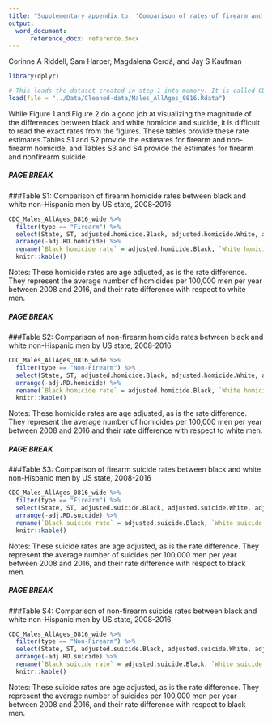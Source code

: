```yaml
---
title: "Supplementary appendix to: 'Comparison of rates of firearm and non-firearm homicide and suicide in black and white non-Hispanic men by US state'"
output: 
  word_document:
      reference_docx: reference.docx
---
```


Corinne A Riddell, Sam Harper, Magdalena Cerdá, and Jay S Kaufman

```r
library(dplyr) 
```

```r
# This loads the dataset created in step 1 into memory. It is called CDC_Males_AllAges_0816_wide
load(file = "../Data/Cleaned-data/Males_AllAges_0816.Rdata")
```

While Figure 1 and Figure 2 do a good job at visualizing the magnitude of the differences between black and white homicide and suicide, it is difficult to read the exact rates from the figures. These tables provide these rate estimates.Tables S1 and S2 provide the estimates for firearm and non-firearm homicide, and Tables S3 and S4 provide the estimates for firearm and nonfirearm suicide.

##### PAGE BREAK
###Table S1: Comparison of firearm homicide rates between black and white non-Hispanic men by US state, 2008-2016

```r
CDC_Males_AllAges_0816_wide %>% 
  filter(type == "Firearm") %>% 
  select(State, ST, adjusted.homicide.Black, adjusted.homicide.White, adj.RD.homicide) %>% 
  arrange(-adj.RD.homicide) %>% 
  rename(`Black homicide rate` = adjusted.homicide.Black, `White homicide rate` = adjusted.homicide.White, `Rate difference` = adj.RD.homicide) %>%
  knitr::kable()
```

Notes: These homicide rates are age adjusted, as is the rate difference. They represent the average number of homicides per 100,000 men per year between 2008 and 2016, and their rate difference with respect to white men. 

##### PAGE BREAK
###Table S2: Comparison of non-firearm homicide rates between black and white non-Hispanic men by US state, 2008-2016

```r
CDC_Males_AllAges_0816_wide %>% 
  filter(type == "Non-Firearm") %>% 
  select(State, ST, adjusted.homicide.Black, adjusted.homicide.White, adj.RD.homicide) %>% 
  arrange(-adj.RD.homicide) %>% 
  rename(`Black homicide rate` = adjusted.homicide.Black, `White homicide rate` = adjusted.homicide.White, `Rate difference` = adj.RD.homicide) %>%
  knitr::kable()
```

Notes: These homicide rates are age adjusted, as is the rate difference. They represent the average number of homicides per 100,000 men per year between 2008 and 2016 and their rate difference with respect to white men.

##### PAGE BREAK
###Table S3: Comparison of firearm suicide rates between black and white non-Hispanic men by US state, 2008-2016

```r
CDC_Males_AllAges_0816_wide %>% 
  filter(type == "Firearm") %>% 
  select(State, ST, adjusted.suicide.Black, adjusted.suicide.White, adj.RD.suicide) %>% 
  arrange(-adj.RD.suicide) %>% 
  rename(`Black suicide rate` = adjusted.suicide.Black, `White suicide rate` = adjusted.suicide.White, `Rate difference` = adj.RD.suicide) %>%
  knitr::kable()
```

Notes: These suicide rates are age adjusted, as is the rate difference. They represent the average number of suicides per 100,000 men per year between 2008 and 2016, and their rate difference with respect to black men.

##### PAGE BREAK
###Table S4: Comparison of non-firearm suicide rates between black and white non-Hispanic men by US state, 2008-2016

```r
CDC_Males_AllAges_0816_wide %>% 
  filter(type == "Non-Firearm") %>% 
  select(State, ST, adjusted.suicide.Black, adjusted.suicide.White, adj.RD.suicide) %>% 
  arrange(-adj.RD.suicide) %>% 
  rename(`Black suicide rate` = adjusted.suicide.Black, `White suicide rate` = adjusted.suicide.White, `Rate difference` = adj.RD.suicide) %>%
  knitr::kable()
```

Notes: These suicide rates are age adjusted, as is the rate difference. They represent the average number of suicides per 100,000 men per year between 2008 and 2016, and their rate difference with respect to black men.

